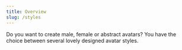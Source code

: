 ```yaml
---
title: Overview
slug: /styles
---
```



Do you want to create male, female or abstract avatars?
You have the choice between several lovely designed avatar styles.

<SpritesCollections />
